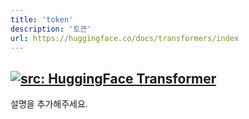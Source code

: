 ```yaml
---
title: 'token'
description: '토큰'
url: https://huggingface.co/docs/transformers/index
---
```

<a href="https://huggingface.co/docs/transformers/index"  target="_blank"><img   loading="lazy" alt="src: HuggingFace Transformer" src="https://img.shields.io/badge/문서-Huggingface_Transformer-blue" ></a>
---
설명을 추가해주세요.